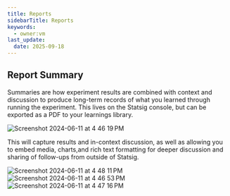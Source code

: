 ```yaml
---
title: Reports
sidebarTitle: Reports
keywords:
  - owner:vm
last_update:
  date: 2025-09-18
---
```


## Report Summary

Summaries are how experiment results are combined with context and discussion to produce long-term records of what you learned through running the experiment. This lives on the Statsig console, but can be exported as a PDF to your learnings library.

<Frame>
  <img src="https://github.com/statsig-io/docs/assets/102695539/337c3619-a91b-4837-8d02-3db3b3299ef8" alt="Screenshot 2024-06-11 at 4 46 19 PM" />
</Frame>

This will capture results and in-context discussion, as well as allowing you to embed media, charts,and rich text formatting for deeper discussion and sharing of follow-ups from outside of Statsig.

<Frame>
  <img src="https://github.com/statsig-io/docs/assets/102695539/96f9eb43-ca69-4d9f-98f4-740294b5671f" alt="Screenshot 2024-06-11 at 4 48 11 PM" />
</Frame>
<Frame>
  <img src="https://github.com/statsig-io/docs/assets/102695539/f6071323-58fe-45f0-b0a2-f532e5719ecd" alt="Screenshot 2024-06-11 at 4 46 53 PM" />
</Frame>
<Frame>
  <img src="https://github.com/statsig-io/docs/assets/102695539/5c782533-fa67-47bc-b21c-0f8ec6740489" alt="Screenshot 2024-06-11 at 4 47 16 PM" />
</Frame>
